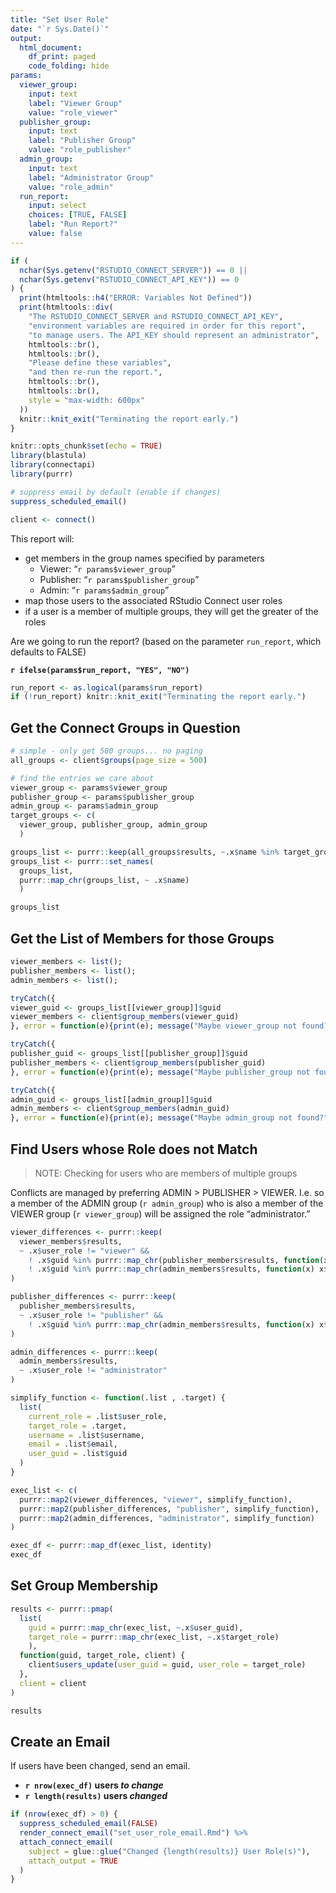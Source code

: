 ```yaml
---
title: "Set User Role"
date: "`r Sys.Date()`"
output: 
  html_document: 
    df_print: paged
    code_folding: hide
params:
  viewer_group:
    input: text
    label: "Viewer Group"
    value: "role_viewer"
  publisher_group:
    input: text
    label: "Publisher Group"
    value: "role_publisher"
  admin_group:
    input: text
    label: "Administrator Group"
    value: "role_admin"
  run_report:
    input: select
    choices: [TRUE, FALSE]
    label: "Run Report?"
    value: false
---
```

```r
if (
  nchar(Sys.getenv("RSTUDIO_CONNECT_SERVER")) == 0 ||
  nchar(Sys.getenv("RSTUDIO_CONNECT_API_KEY")) == 0
) {
  print(htmltools::h4("ERROR: Variables Not Defined"))
  print(htmltools::div(
    "The RSTUDIO_CONNECT_SERVER and RSTUDIO_CONNECT_API_KEY",
    "environment variables are required in order for this report",
    "to manage users. The API_KEY should represent an administrator",
    htmltools::br(),
    htmltools::br(),
    "Please define these variables",
    "and then re-run the report.",
    htmltools::br(),
    htmltools::br(),
    style = "max-width: 600px"
  ))
  knitr::knit_exit("Terminating the report early.")
}
```

```r
knitr::opts_chunk$set(echo = TRUE)
library(blastula)
library(connectapi)
library(purrr)

# suppress email by default (enable if changes)
suppress_scheduled_email()

client <- connect()
```

This report will:

- get members in the group names specified by parameters
    - Viewer: "`r params$viewer_group`"
    - Publisher: "`r params$publisher_group`"
    - Admin: "`r params$admin_group`"
- map those users to the associated RStudio Connect user roles
- if a user is a member of multiple groups, they will get the greater of the roles

Are we going to run the report? (based on the parameter `run_report`, which defaults to FALSE)

**`r ifelse(params$run_report, "YES", "NO")`**

```r
run_report <- as.logical(params$run_report)
if (!run_report) knitr::knit_exit("Terminating the report early.")
```

## Get the Connect Groups in Question

```r
# simple - only get 500 groups... no paging
all_groups <- client$groups(page_size = 500)

# find the entries we care about
viewer_group <- params$viewer_group
publisher_group <- params$publisher_group
admin_group <- params$admin_group
target_groups <- c(
  viewer_group, publisher_group, admin_group
  )

groups_list <- purrr::keep(all_groups$results, ~.x$name %in% target_groups)
groups_list <- purrr::set_names(
  groups_list, 
  purrr::map_chr(groups_list, ~ .x$name)
  )

groups_list
```

## Get the List of Members for those Groups

```r
viewer_members <- list();
publisher_members <- list();
admin_members <- list();

tryCatch({
viewer_guid <- groups_list[[viewer_group]]$guid
viewer_members <- client$group_members(viewer_guid)
}, error = function(e){print(e); message("Maybe viewer_group not found?")})

tryCatch({
publisher_guid <- groups_list[[publisher_group]]$guid
publisher_members <- client$group_members(publisher_guid)
}, error = function(e){print(e); message("Maybe publisher_group not found?")})

tryCatch({
admin_guid <- groups_list[[admin_group]]$guid
admin_members <- client$group_members(admin_guid)
}, error = function(e){print(e); message("Maybe admin_group not found?")})
```

## Find Users whose Role does not Match

> NOTE: Checking for users who are members of multiple groups

Conflicts are managed by preferring ADMIN > PUBLISHER > VIEWER. I.e. so a member
of the ADMIN group (`r admin_group`) who is also a member of the VIEWER group
(`r viewer_group`) will be assigned the role "administrator."

```r
viewer_differences <- purrr::keep(
  viewer_members$results,
  ~ .x$user_role != "viewer" &&
    ! .x$guid %in% purrr::map_chr(publisher_members$results, function(x) x$guid) &&
    ! .x$guid %in% purrr::map_chr(admin_members$results, function(x) x$guid)
)

publisher_differences <- purrr::keep(
  publisher_members$results,
  ~ .x$user_role != "publisher" &&
    ! .x$guid %in% purrr::map_chr(admin_members$results, function(x) x$guid)
)

admin_differences <- purrr::keep(
  admin_members$results,
  ~ .x$user_role != "administrator"
)
```

```r
simplify_function <- function(.list , .target) {
  list(
    current_role = .list$user_role,
    target_role = .target,
    username = .list$username,
    email = .list$email,
    user_guid = .list$guid
  )
}

exec_list <- c(
  purrr::map2(viewer_differences, "viewer", simplify_function),
  purrr::map2(publisher_differences, "publisher", simplify_function),
  purrr::map2(admin_differences, "administrator", simplify_function)
)

exec_df <- purrr::map_df(exec_list, identity)
exec_df
```

## Set Group Membership

```r
results <- purrr::pmap(
  list(
    guid = purrr::map_chr(exec_list, ~.x$user_guid),
    target_role = purrr::map_chr(exec_list, ~.x$target_role)
    ),
  function(guid, target_role, client) {
    client$users_update(user_guid = guid, user_role = target_role)
  },
  client = client
)

results
```

## Create an Email

If users have been changed, send an email.

- **`r nrow(exec_df)` users _to change_**
- **`r length(results)` users _changed_**

```r
if (nrow(exec_df) > 0) {
  suppress_scheduled_email(FALSE)
  render_connect_email("set_user_role_email.Rmd") %>%
  attach_connect_email(
    subject = glue::glue("Changed {length(results)} User Role(s)"),
    attach_output = TRUE
  )
}
```
